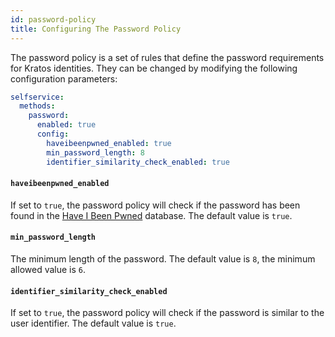 ```yaml
---
id: password-policy
title: Configuring The Password Policy
---
```


The password policy is a set of rules that define the password requirements for Kratos identities. They can be changed by
modifying the following configuration parameters:

```yaml title=path/to/kratos/config.yml
selfservice:
  methods:
    password:
      enabled: true
      config:
        haveibeenpwned_enabled: true
        min_password_length: 8
        identifier_similarity_check_enabled: true
```

#### `haveibeenpwned_enabled`

If set to `true`, the password policy will check if the password has been found in the
[Have I Been Pwned](https://haveibeenpwned.com/) database. The default value is `true`.

#### `min_password_length`

The minimum length of the password. The default value is `8`, the minimum allowed value is `6`.

#### `identifier_similarity_check_enabled`

If set to `true`, the password policy will check if the password is similar to the user identifier. The default value is `true`.
